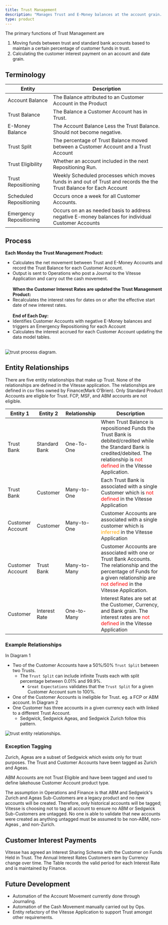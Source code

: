 ```yaml
---
title: Trust Management
description: "Manages Trust and E-Money balances at the account grain. Calculates Trust interest owed to Customers."
type: product
---
```


The primary functions of Trust Management are
1. Moving funds between trust and standard bank accounts based to maintain a certain percentage of customer funds in trust.
2. Calculating the customer interest payment on an account and date grain.

## Terminology

| Entity                  | Description                                                                                                         |
|-------------------------|---------------------------------------------------------------------------------------------------------------------|
| Account Balance         | The Balance attributed to an Customer Account in the Product                                                        |
| Trust Balance	          | The Balance a Customer Account has in Trust.                                                                        |
| E-Money Balance	        | The Account Balance Less the Trust Balance. Should not become negative.                                             |
| Trust Split	            | The percentage of Trust Balance moved between a Customer Account and a Trust Account                                |
| Trust Eligibility	      | Whether an account included in the next Repositioning Run.                                                          |
| Trust Repositioning     | Weekly Scheduled processes which moves funds in and out of Trust and records the the Trust Balance for Each Account |
| Scheduled Repositioning | Occurs once a week for all Customer Accounts.                                                                       |
| Emergency Repositioning | Occurs on an as needed basis to address negative E-money balances for individual Customer Accounts                  |


## Process
<b>Each Monday the Trust Management Product:</b>
* Calculates the net movement between Trust and E-Money Accounts and record the 
Trust Balance for each Customer Account.
* Output is sent to Operations who post a Journal to the Vitesse Application and carry out the cash movement.
<br/><br/>
<b>When the Customer Interest Rates are updated the Trust Management Product:</b>
* Recalculates the interest rates for dates on or after the effective start date of new interest rates.
<br/><br/>
<b>End of Each Day:</b>
* Identifies Customer Accounts with negative E-Money balances and triggers an Emergency Repositioning for each Account
* Calculates the interest accrued for each Customer Account updating the data model tables.
<br/><br/>
<img src="/miro/trust-process.jpeg" alt="trust process diagram." />


## Entity Relationships
There are five entity relationships that make up Trust. 
None of the relationships are defined in the Vitesse application.
The relationships are defined in csv files owned by Finance(Mark O’Brien).
Only Standard Product Accounts are eligible for Trust. FCP, MSF, and ABM accounts are not eligible.


| Entity 1         | Entity 2      | Relationship | Description                                                                                                                                                                                                         |
|------------------|---------------|--------------|---------------------------------------------------------------------------------------------------------------------------------------------------------------------------------------------------------------------|
| Trust Bank       | Standard Bank | One-To-One   | When Trust Balance is repositioned Funds the Trust Bank is debited/credited while the Standard Bank is credited/debited. The relationship is <span style="color:red">not defined</span> in the Vitesse Application. |
| Trust Bank       | Customer      | Many-to-One  | Each Trust Bank is associated with a single Customer which is <span style="color:red">not defined</span> in the Vitesse Application                                                                                 |
| Customer Account | Customer      | Many-to-One  | Customer Accounts are associated with a single customer which is <span style="color:orange">inferred</span> in the Vitesse Application                                                                              |
| Customer Account | Trust Bank    | Many-to-Many | Customer Accounts are associated with one or Trust Bank Accounts. The relationship and the percentage of Funds for a given relationship are <span style="color:red">not defined</span> in the Vitesse Application.  |
| Customer         | Interest Rate | One-to-Many  | Interest Rates are set at the Customer, Currency, and Bank grain. The interest rates are <span style="color:red">not defined</span> in the Vitesse Application                                                      |

### Example Relationships
In Diagram 1
* Two of the Customer Accounts have a 50%/50% `Trust Split` between two Trusts.
  * The `Trust Split` can include infinite Trusts each with split percentage between 0.01% and 99.9%. 
    * `Great Expectations` validates that the `Trust Split` for a given Customer Account sum to 100%.
* One of the Customer Accounts is ineligible for Trust. eg. a FCP or ABM account.
In Diagram 2
* One Customer has three accounts in a given currency each with linked to a different Trust Account.
  * Sedgwick, Sedgwick Ageas, and Sedgwick Zurich follow this pattern.

<img src="/miro/trust-entity-diagram.jpeg" alt="trust entity relationships." />


### Exception Tagging
<p>Zurich, Ageas are a subset of Sedgwick which exists only for trust purposes. The Trust and Customer Accounts have been 
  tagged as Zurich and Ageas.</p>

<p>ABM Accounts are not Trust Eligible and have been tagged and used to define lakehouse Customer Account product type.</p>

<p>The assumption in Operations and Finance is that ABM and Sedgwick's Zurich and Ageas Sub-Customers are a legacy product 
and no new accounts will be created.
Therefore, only historical accounts will be tagged; 
Vitesse is choosing not to tag all account to ensure no ABM or Sedgwick Sub-Customers are untagged.
No one is able to validate that new accounts were created as anything untagged must be assumed to be non-ABM, non-Ageas
  , and non-Zurich.</p>


## Customer Interest Payments
Vitesse has agreed an Interest Sharing Schema with the Customer on Funds Held in Trust.
The Annual Interest Rates Customers earn by Currency change over time. The Table records the valid period for each Interest Rate and is maintained by Finance.


## Future Development
* Automation of the Account Movement currently done through Journaling.
* Automation of the Cash Movement manually carried out by Ops.
* Entity refactory of the Vitesse Application to support Trust amongst other requirements. 
